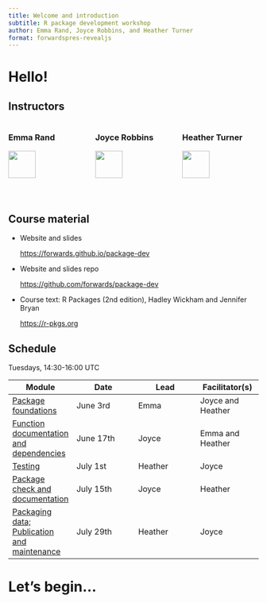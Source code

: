 ```yaml
---
title: Welcome and introduction
subtitle: R package development workshop
author: Emma Rand, Joyce Robbins, and Heather Turner
format: forwardspres-revealjs
---
```


# Hello! {.inverse .center-h}

## Instructors

:::: {.columns}

::: {.column width="33%"}
### Emma Rand

![](../images/instructors/emmarand.jpg){width=60%}

:::{.smaller80}
Professor of Biology

University of York
:::
:::

::: {.column width="33%"}
### Joyce Robbins

![](../images/instructors/joycerobbins.jpg){width=60%}

:::{.smaller80}
Lecturer in Statistics

Columbia University
:::
:::

::: {.column width="33%"}
### Heather Turner

![](../images/instructors/heatherturner.jpeg){width=60%}

:::{.smaller80}
RSE Fellow

University of Warwick
:::

:::

::::


## Course material

- Website and slides 
  
  <https://forwards.github.io/package-dev>
  
- Website and slides repo

  <https://github.com/forwards/package-dev>
  
- Course text: R Packages (2nd edition), Hadley Wickham and Jennifer Bryan

  <https://r-pkgs.org>
  
## Schedule

Tuesdays, 14:30-16:00 UTC

:::{.smaller90}
| Module | Date | Lead | Facilitator(s) |
|----|----|----|----|
| [Package foundations](../content/01-package-foundations/index.qmd) | June 3rd | Emma | Joyce and Heather |
| [Function documentation and dependencies](../content/02-documentation/index.qmd) | June 17th | Joyce | Emma and Heather |
| [Testing](../content/03-testing/index.qmd) | July 1st | Heather | Joyce |
| [Package check and documentation](../content/04-check-package-documentation/index.qmd) | July 15th | Joyce | Heather |
| [Packaging data; Publication and maintenance](../content/05-data-publication-maintenance/index.qmd) | July 29th | Heather | Joyce |
:::

# Let's begin... {.inverse .center-h}

